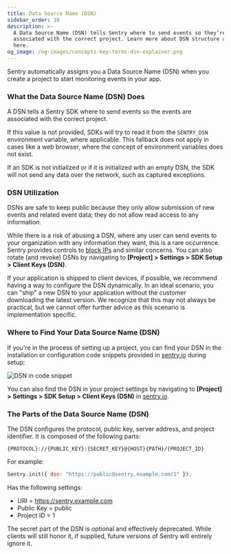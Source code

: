 ```yaml
---
title: Data Source Name (DSN)
sidebar_order: 10
description: >-
  A Data Source Name (DSN) tells Sentry where to send events so they’re
  associated with the correct project. Learn more about DSN structure and use
  here.
og_image: /og-images/concepts-key-terms-dsn-explainer.png
---
```


Sentry automatically assigns you a Data Source Name (DSN) when you create a project to start monitoring events in your app.

### What the Data Source Name (DSN) Does

A DSN tells a Sentry SDK where to send events so the events are associated with the correct project.

If this value is not provided, SDKs will try to read it from the `SENTRY_DSN` environment variable, where applicable. This fallback does not apply in cases like a web browser, where the concept of environment variables does not exist.

If an SDK is not initialized or if it is initialized with an empty DSN, the SDK will not send any data over the network, such as captured exceptions.

### DSN Utilization

DSNs are safe to keep public because they only allow submission of new events and related event data; they do not allow read access to any information.

While there is a risk of abusing a DSN, where any user can send events to your organization with any information they want, this is a rare occurrence. Sentry provides controls to [block IPs](/platform-redirect/?next=/configuration/options/) and similar concerns. You can also rotate (and revoke) DSNs by navigating to **[Project] > Settings > SDK Setup > Client Keys (DSN)**.

If your application is shipped to client devices, if possible, we recommend having a way to configure the DSN dynamically. In an ideal scenario, you can "ship" a new DSN to your application without the customer downloading the latest version. We recognize that this may not always be practical, but we cannot offer further advice as this scenario is implementation specific.

### Where to Find Your Data Source Name (DSN)

If you're in the process of setting up a project, you can find your DSN in the installation or configuration code snippets provided in [sentry.io](https://sentry.io/) during setup:

![DSN in code snippet](./img/create-new-project-04.png)

You can also find the DSN in your project settings by navigating to **[Project] > Settings > SDK Setup > Client Keys (DSN)** in [sentry.io](https://sentry.io/).

### The Parts of the Data Source Name (DSN)

The DSN configures the protocol, public key, server address, and project identifier. It is composed of the following parts:

`{PROTOCOL}://{PUBLIC_KEY}:{SECRET_KEY}@{HOST}{PATH}/{PROJECT_ID}`

For example:

```javascript
Sentry.init({ dsn: "https://public@sentry.example.com/1" });
```

Has the following settings:

- URI = https://sentry.example.com
- Public Key = public
- Project ID = 1

<Alert>

The secret part of the DSN is optional and effectively deprecated. While clients will still honor it, if supplied, future versions of Sentry will entirely ignore it.

</Alert>
